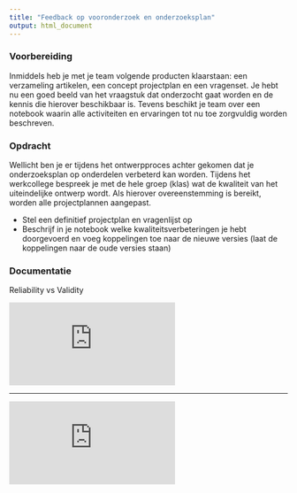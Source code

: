```yaml
---
title: "Feedback op vooronderzoek en onderzoeksplan"
output: html_document
---
```



### Voorbereiding
Inmiddels heb je met je team volgende producten klaarstaan: een verzameling artikelen, een concept projectplan en een vragenset. Je hebt nu een goed beeld van het vraagstuk dat onderzocht gaat worden en de kennis die hierover beschikbaar is. Tevens beschikt je team over een notebook waarin alle activiteiten en ervaringen tot nu toe zorgvuldig worden beschreven.

### Opdracht
Wellicht ben je er tijdens het ontwerpproces achter gekomen dat je onderzoeksplan op onderdelen verbeterd kan worden. Tijdens het werkcollege bespreek je met de hele groep (klas) wat de kwaliteit van het uiteindelijke ontwerp wordt. Als hierover overeenstemming is bereikt, worden alle projectplannen aangepast.

- Stel een definitief projectplan en vragenlijst op
- Beschrijf in je notebook welke kwaliteitsverbeteringen je hebt doorgevoerd en voeg koppelingen toe naar de nieuwe versies (laat de koppelingen naar de oude versies staan)

### Documentatie

Reliability vs Validity

<div class="resp-container">
<iframe class="resp-iframe" src="https://www.youtube.com/embed/KuT2n1w0Ixc" frameborder="0" allow="autoplay; encrypted-media" allowfullscreen></iframe>
</div>
<hr>

<div class="resp-container">
<iframe class="resp-iframe" src="https://www.youtube.com/embed/6ozadM8mTzE" frameborder="0" allow="autoplay; encrypted-media" allowfullscreen></iframe>
</div>